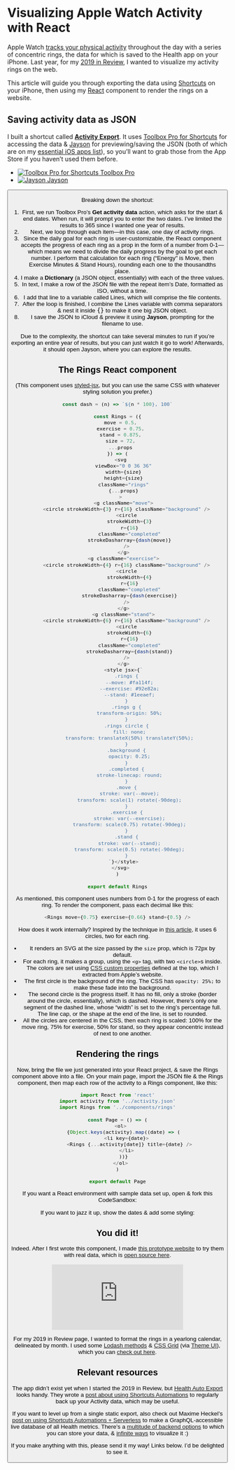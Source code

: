 
# Visualizing Apple Watch Activity with React

Apple Watch [tracks your physical activity](https://www.apple.com/watch/close-your-rings/) throughout the day with a series of concentric rings, the data for which is saved to the Health app on your iPhone. Last year, for my [2019 in Review](https://2019.lachlanjc.com/activity), I wanted to visualize my activity rings on the web.

This article will guide you through exporting the data using [Shortcuts](https://support.apple.com/guide/shortcuts/welcome/ios) on your iPhone, then using my [React](https://reactjs.org/) component to render the rings on a website.

## Saving activity data as JSON

I built a shortcut called [**Activity Export**](https://www.icloud.com/shortcuts/29a9cf0990fd46be9e90322f8c5f9b8a). It uses [Toolbox Pro for Shortcuts](https://apps.apple.com/us/app/toolbox-pro-for-shortcuts/id1476205977?uo=4) for accessing the data & [Jayson](https://apps.apple.com/us/app/jayson/id1447750768?uo=4) for previewing/saving the JSON (both of which are on my [essential iOS apps list](https://notebook.lachlanjc.com/tools/#i-pad-apps)), so you’ll want to grab those from the App Store if you haven’t used them before.

<AppGrid my={4}>

- [![Toolbox Pro for Shortcuts](https://is1-ssl.mzstatic.com/image/thumb/Purple114/v4/b9/10/ec/b910ec11-d018-73f4-e1c2-a5bf382636c4/source/512x512bb.png) Toolbox Pro](https://apps.apple.com/us/app/toolbox-pro-for-shortcuts/id1476205977?uo=4)
- [![Jayson](https://is4-ssl.mzstatic.com/image/thumb/Purple114/v4/9a/92/26/9a922686-45e3-4239-faeb-77d4bc6bebfe/source/512x512bb.png) Jayson](https://apps.apple.com/us/app/jayson/id1447750768?uo=4)

</AppGrid>

<Button as="a" children="Download Shortcut" href="https://www.icloud.com/shortcuts/29a9cf0990fd46be9e90322f8c5f9b8a" />

Breaking down the shortcut:

1. First, we run Toolbox Pro’s **Get activity data** action, which asks for the start & end dates. When run, it will prompt you to enter the two dates. I’ve limited the results to 365 since I wanted one year of results.
1. Next, we loop through each item—in this case, one day of activity rings.
1. Since the daily goal for each ring is user-customizable, the React component accepts the progress of each ring as a prop in the form of a number from 0-1—which means we need to divide the daily progress by the goal to get each number. I perform that calculation for each ring (“Energy" is Move, then Exercise Minutes & Stand Hours), rounding each one to the thousandths place.
1. I make a **Dictionary** (a JSON object, essentially) with each of the three values.
1. In text, I make a row of the JSON file with the repeat item’s Date, formatted as ISO, without a time.
1. I add that line to a variable called Lines, which will comprise the file contents.
1. After the loop is finished, I combine the Lines variable with comma separators & nest it inside <kbd>{}</kbd> to make it one big JSON object.
1. I save the JSON to iCloud & preview it using **Jayson**, prompting for the filename to use.

Due to the complexity, the shortcut can take several minutes to run if you’re exporting an entire year of results, but you can just watch it go to work! Afterwards, it should open Jayson, where you can explore the results.

## The Rings React component

(This component uses [styled-jsx](https://github.com/vercel/styled-jsx), but you can use the same CSS with whatever styling solution you prefer.)

```javascript filename=components/rings.js
const dash = (n) => `${n * 100}, 100`

const Rings = ({
  move = 0.5,
  exercise = 0.75,
  stand = 0.875,
  size = 72,
  ...props
}) => (
  <svg
    viewBox="0 0 36 36"
    width={size}
    height={size}
    className="rings"
    {...props}
  >
    <g className="move">
      <circle strokeWidth={3} r={16} className="background" />
      <circle
        strokeWidth={3}
        r={16}
        className="completed"
        strokeDasharray={dash(move)}
      />
    </g>
    <g className="exercise">
      <circle strokeWidth={4} r={16} className="background" />
      <circle
        strokeWidth={4}
        r={16}
        className="completed"
        strokeDasharray={dash(exercise)}
      />
    </g>
    <g className="stand">
      <circle strokeWidth={6} r={16} className="background" />
      <circle
        strokeWidth={6}
        r={16}
        className="completed"
        strokeDasharray={dash(stand)}
      />
    </g>
    <style jsx>{`
      .rings {
        --move: #fa114f;
        --exercise: #92e82a;
        --stand: #1eeaef;
      }
      .rings g {
        transform-origin: 50%;
      }
      .rings circle {
        fill: none;
        transform: translateX(50%) translateY(50%);
      }
      .background {
        opacity: 0.25;
      }
      .completed {
        stroke-linecap: round;
      }
      .move {
        stroke: var(--move);
        transform: scale(1) rotate(-90deg);
      }
      .exercise {
        stroke: var(--exercise);
        transform: scale(0.75) rotate(-90deg);
      }
      .stand {
        stroke: var(--stand);
        transform: scale(0.5) rotate(-90deg);
      }
    `}</style>
  </svg>
)

export default Rings
```

As mentioned, this component uses numbers from 0-1 for the progress of each ring. To render the component, pass each decimal like this:

```js
<Rings move={0.75} exercise={0.66} stand={0.5} />
```

How does it work internally? Inspired by the technique in [this article](https://www.chilitime.design/2018/09/ActivityRings/), it uses 6 circles, two for each ring.

- It renders an SVG at the size passed by the `size` prop, which is 72px by default.
- For each ring, it makes a group, using the `<g>` tag, with two `<circle>`s inside. The colors are set using [CSS custom properties](https://developer.mozilla.org/en-US/docs/Web/CSS/--*) defined at the top, which I extracted from Apple’s website.
- The first circle is the background of the ring. The CSS has `opacity: 25%;` to make these fade into the background.
- The second circle is the progress itself. It has no fill, only a stroke (border around the circle, essentially), which is dashed. However, there’s only one segment of the dashed line, whose “width” is set to the ring’s percentage full. The line cap, or the shape at the end of the line, is set to rounded.
- All the circles are centered in the CSS, then each ring is scaled: 100% for the move ring, 75% for exercise, 50% for stand, so they appear concentric instead of next to one another.

## Rendering the rings

Now, bring the file we just generated into your React project, & save the Rings component above into a file. On your main page, import the JSON file & the Rings component, then map each row of the activity to a Rings component, like this:

```js filename=pages/index.js
import React from 'react'
import activity from '../activity.json'
import Rings from '../components/rings'

const Page = () => (
  <ol>
    {Object.keys(activity).map((date) => (
      <li key={date}>
        <Rings {...activity[date]} title={date} />
      </li>
    ))}
  </ol>
)

export default Page
```

If you want a React environment with sample data set up, open & fork this CodeSandbox:

<CodeSandbox id="react-rings-starter-p1pjl" file="/pages/index.js" />

If you want to jazz it up, show the dates & add some styling:

<CodeSandbox id="react-rings-example-857k3" file="/pages/index.js" />

## You did it!

Indeed. After I first wrote this component, I made [this prototype website](https://rings.now.sh) to try them with real data, which is [open source here](https://github.com/lachlanjc/rings).

<Embed src="https://rings.now.sh" />

For my 2019 in Review page, I wanted to format the rings in a yearlong calendar, delineated by month. I used some [Lodash methods](https://lodash.com/) & [CSS Grid](https://css-tricks.com/snippets/css/complete-guide-grid/) (via [Theme UI](https://theme-ui.com/)), which you can [check out here](https://github.com/lachlanjc/2019/blob/main/components/activity/rings.js).

## Relevant resources

The app didn’t exist yet when I started the 2019 in Review, but [Health Auto Export](https://apps.apple.com/us/app/health-auto-export-to-csv/id1115567069) looks handy. They wrote a [post about using Shortcuts Automations](https://www.healthexportapp.com/blog/automate-apple-health-exports-using-shortcuts) to regularly back up your Activity data, which may be useful.

If you want to level up from a single static export, also check out Maxime Heckel’s [post on using Shortcuts Automations + Serverless](https://blog.maximeheckel.com/posts/build-personal-health-api-shortcuts-serverless/) to make a GraphQL-accessible live database of all Health metrics. There’s a [multitude of backend options](https://leerob.io/blog/backend) to which you can store your data, & [infinite ways](https://www.datasketch.es/) to visualize it :)

If you make anything with this, please send it my way! Links below. I’d be delighted to see it.
